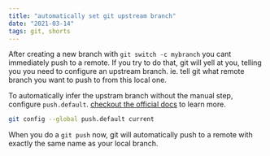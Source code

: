 ```yaml
---
title: "automatically set git upstream branch"
date: "2021-03-14"
tags: git, shorts
---
```


After creating a new branch with `git switch -c mybranch` you cant immediately push to a remote.
If you try to do that, git will yell at you, telling you you need to configure an upstream branch.
ie. tell git what remote branch you want to push to from this local one.

To automatically infer the upstram branch without the manual step, configure `push.default`. [checkout the official docs](https://git-scm.com/docs/git-config#Documentation/git-config.txt-pushdefault) to learn more.

```bash
git config --global push.default current
```

When you do a `git push` now, git will automatically push to a remote with exactly the same name as your local branch.
